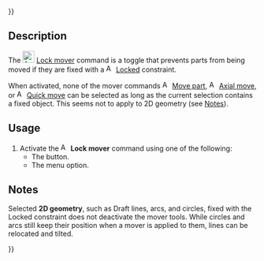 {{UnfinishedDocu{{#translation:}}}}
<languages/>
<translate>

<!--T:1-->
{{Docnav
|[[Assembly3_QuickMove|Quick move]]
|[[Assembly3_TogglePartVisibility|Toggle part visibility]]
|[[Assembly3_Workbench|Assembly3]]
|IconL=Assembly_QuickMove.svg‎‎
|IconR=Assembly_TogglePartVisibility.svg‎‎
|IconC=Assembly3_workbench_icon.svg
}}

<!--T:2-->
{{GuiCommand
|Name=Assembly3 LockMover
|Icon=Assembly_LockMover.svg‎‎
|MenuLocation=Assembly3 → Lock mover
|Workbenches=[[Assembly3_Workbench|Assembly3]]
}}

== Description == <!--T:3-->

<!--T:4-->
The [[Image:Assembly_LockMover.svg|24px]] [[Assembly3_LockMover|Lock mover]] command is a toggle that prevents parts from being moved if they are fixed with a [[Image:Assembly_ConstraintLock.svg‎‎|16px]] [[Assembly3_ConstraintLock|Locked]] constraint.

<!--T:8-->
When activated, none of the mover commands [[Image:Assembly_Move.svg‎‎|16px]] [[Assembly3_MovePart|Move part]], [[Image:Assembly_AxialMove.svg‎‎|16px]] [[Assembly3_AxialMove|Axial move]], or [[Image:Assembly_QuickMove.svg‎‎|16px]] [[Assembly3_QuickMove|Quick move]] can be selected as long as the current selection contains a fixed object. This seems not to apply to 2D geometry (see [[#Notes|Notes]]).

== Usage == <!--T:5-->

<!--T:6-->
# Activate the [[Image:Assembly_LockMover.svg|16px]] '''Lock mover''' command using one of the following:
#* The {{Button|[[Image:Assembly_LockMover.svg|16px]] [[Assembly3_LockMover|Lock mover]]}} button.
#* The {{MenuCommand|Assembly3 → [[Image:Assembly_LockMover.svg|16px]] Lock mover}} menu option.

== Notes == <!--T:9-->

<!--T:10-->
Selected '''2D geometry''', such as Draft lines, arcs, and circles, fixed with the Locked constraint does not deactivate the mover tools. While circles and arcs still keep their position when a mover is applied to them, lines can be relocated and tilted.


<!--T:7-->
{{Docnav
|[[Assembly3_QuickMove|Quick move]]
|[[Assembly3_TogglePartVisibility|Toggle part visibility]]
|[[Assembly3_Workbench|Assembly3]]
|IconL=Assembly_QuickMove.svg‎‎
|IconR=Assembly_TogglePartVisibility.svg‎‎
|IconC=Assembly3_workbench_icon.svg
}}

</translate>
{{Userdocnavi{{#translation:}}}}